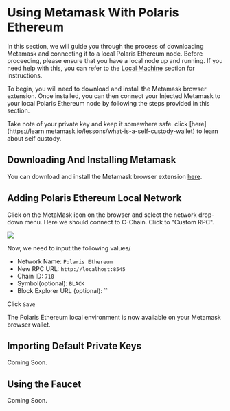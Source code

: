 
# Using Metamask With Polaris Ethereum

In this section, we will guide you through the process of
downloading Metamask and connecting it to a local Polaris Ethereum node.
Before proceeding, please ensure that you have a local node up and running.
If you need help with this, you can refer to the [Local Machine](./running-a-node/running-locally) section for instructions.

To begin, you will need to download and install the Metamask browser extension.
Once installed, you can then connect your Injected Metamask to your local Polaris Ethereum
node by following the steps provided in this section.

<Callout type="warning" emoji="⚠️">
  Take note of your private key and keep it somewhere safe. click
  [here](https://learn.metamask.io/lessons/what-is-a-self-custody-wallet) to
  learn about self custody.
</Callout>

## Downloading And Installing Metamask

You can download and install the Metamask browser extension [here](https://metamask.io/download/).

## Adding Polaris Ethereum Local Network

Click on the MetaMask icon on the browser and select the network drop-down menu. Here we should connect to C-Chain. Click to "Custom RPC".

![](/metamask-add-network.png)

Now, we need to input the following values/

- Network Name: `Polaris Ethereum`
- New RPC URL: `http://localhost:8545`
- Chain ID: `710`
- Symbol(optional): `BLACK`
- Block Explorer URL (optional): ``

Click `Save`

The Polaris Ethereum local environment is now available on your Metamask browser wallet.

## Importing Default Private Keys

Coming Soon.

## Using the Faucet

Coming Soon.
